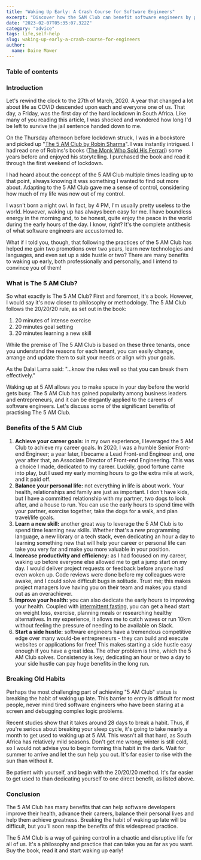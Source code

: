 ```yaml
---
title: "Waking Up Early: A Crash Course for Software Engineers"
excerpt: "Discover how the 5AM Club can benefit software engineers by providing uninterrupted work time, helping with task prioritization, improving mental and physical health, and staying up to date with industry developments."
date: "2023-02-07T05:35:07.322Z"
category: "advice"
tags: life,self-help
slug: waking-up-early-a-crash-course-for-engineers
author:
  name: Daine Mawer
---
```


### Table of contents

### Introduction

Let's rewind the clock to the 27th of March, 2020. A year that changed a lot about life as COVID descended upon each and everyone one of us. That day, a Friday, was the first day of the hard lockdown in South Africa. Like many of you reading this article, I was shocked and wondered how long I'd be left to survive the jail sentence handed down to me.

On the Thursday afternoon before lockdown struck, I was in a bookstore and picked up "[The 5 AM Club by Robin Sharma](https://www.robinsharma.com/book/the-5am-club)". I was instantly intrigued. I had read one of Robins's books ([The Monk Who Sold His Ferrari](https://www.amazon.com/Monk-Who-Sold-His-Ferrari/dp/0062515675#:~:text=The%20Monk%20Who%20Sold%20His%20Ferrari%20tells%20the%20extraordinary%20story,of%20passion%2C%20purpose%20and%20peace.)) some years before and enjoyed his storytelling. I purchased the book and read it through the first weekend of lockdown.

I had heard about the concept of the 5 AM Club multiple times leading up to that point, always knowing it was something I wanted to find out more about. Adapting to the 5 AM Club gave me a sense of control, considering how much of my life was now out of my control.

I wasn't born a night owl. In fact, by 4 PM, I'm usually pretty useless to the world. However, waking up has always been easy for me. I have boundless energy in the morning and, to be honest, quite enjoy the peace in the world during the early hours of the day. I know, right? It's the complete antithesis of what software engineers are accustomed to.

What if I told you, though, that following the practices of the 5 AM Club has helped me gain two promotions over two years, learn new technologies and languages, and even set up a side hustle or two? There are many benefits to waking up early, both professionally and personally, and I intend to convince you of them!

### What is The 5 AM Club?

So what exactly is The 5 AM Club? First and foremost, it's a book. However, I would say it's now closer to philosophy or methodology. The 5 AM Club follows the 20/20/20 rule, as set out in the book:

1.  20 minutes of intense exercise
2.  20 minutes goal setting
3.  20 minutes learning a new skill

While the premise of The 5 AM Club is based on these three tenants, once you understand the reasons for each tenant, you can easily change, arrange and update them to suit your needs or align with your goals.

As the Dalai Lama said: "…know the rules well so that you can break them effectively."

Waking up at 5 AM allows you to make space in your day before the world gets busy. The 5 AM Club has gained popularity among business leaders and entrepreneurs, and it can be elegantly applied to the careers of software engineers. Let's discuss some of the significant benefits of practising The 5 AM Club.

### Benefits of the 5 AM Club

1.  **Achieve your career goals:** in my own experience, I leveraged the 5 AM Club to achieve my career goals. In 2020, I was a humble Senior Front-end Engineer; a year later, I became a Lead Front-end Engineer and, one year after that, an Associate Director of Front-end Engineering. This was a choice I made, dedicated to my career. Luckily, good fortune came into play, but I used my early morning hours to go the extra mile at work, and it paid off.
2.  **Balance your personal life:** not everything in life is about work. Your health, relationships and family are just as important. I don't have kids, but I have a committed relationship with my partner, two dogs to look after, and a house to run. You can use the early hours to spend time with your partner, exercise together, take the dogs for a walk, and plan travel/life goals.
3.  **Learn a new skill:** another great way to leverage the 5 AM Club is to spend time learning new skills. Whether that's a new programming language, a new library or a tech stack, even dedicating an hour a day to learning something new that will help your career or personal life can take you very far and make you more valuable in your position.
4.  **Increase productivity and efficiency:** as I had focused on my career, waking up before everyone else allowed me to get a jump start on my day. I would deliver project requests or feedback before anyone had even woken up. Code reviews were done before my colleagues were awake, and I could solve difficult bugs in solitude. Trust me; this makes project managers love having you on their team and makes you stand out as an overachiever.
5.  **Improve your health:** you can also dedicate the early hours to improving your health. Coupled with [intermittent fasting](https://www.dainemawer.com/articles/five-surprising-benefits-of-intermittent-fasting-for-software-engineers), you can get a head start on weight loss, exercise, planning meals or researching healthy alternatives. In my experience, it allows me to catch waves or run 10km without feeling the pressure of needing to be available on Slack.
6.  **Start a side hustle:** software engineers have a tremendous competitive edge over many would-be entrepreneurs - they can build and execute websites or applications for free! This makes starting a side hustle easy enough if you have a great idea. The other problem is time, which the 5 AM Club solves. Consistency is key; dedicating an hour or two a day to your side hustle can pay huge benefits in the long run.

### Breaking Old Habits

Perhaps the most challenging part of achieving "5 AM Club" status is breaking the habit of waking up late. This barrier to entry is difficult for most people, never mind tired software engineers who have been staring at a screen and debugging complex logic problems.

Recent studies show that it takes around 28 days to break a habit. Thus, if you're serious about breaking your sleep cycle, it's going to take nearly a month to get used to waking up at 5 AM. This wasn't all that hard, as South Africa has relatively mild seasons. Don't get me wrong; winter is still cold, so I would not advise you to begin forming this habit in the dark. Wait for summer to arrive and let the sun help you out. It's far easier to rise with the sun than without it.

Be patient with yourself, and begin with the 20/20/20 method. It's far easier to get used to than dedicating yourself to one direct benefit, as listed above.

### Conclusion

The 5 AM Club has many benefits that can help software developers improve their health, advance their careers, balance their personal lives and help them achieve greatness. Breaking the habit of waking up late will be difficult, but you'll soon reap the benefits of this widespread practice.

The 5 AM Club is a way of gaining control in a chaotic and disruptive life for all of us. It's a philosophy and practice that can take you as far as you want. Buy the book, read it and start waking up early!
